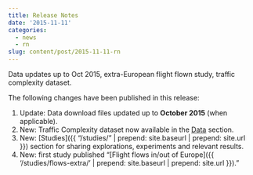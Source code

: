 ```yaml
---
title: Release Notes
date: '2015-11-11'
categories:
  - news
  - rn
slug: content/post/2015-11-11-rn
---
```


Data updates up to Oct 2015, extra-European flight flown study, traffic complexity dataset.

The following changes have been published in this release:

1. Update: Data download files updated up to **October 2015** (when applicable).
2. New: Traffic Complexity dataset now available in the [Data]({{site.url}}/data/) section.
1. New: [Studies]({{ "/studies/" | prepend: site.baseurl | prepend: site.url }}) section for sharing explorations, experiments and relevant results.
2. New: first study published "[Flight flows in/out of Europe]({{ '/studies/flows-extra/' | prepend: site.baseurl | prepend: site.url }})."
